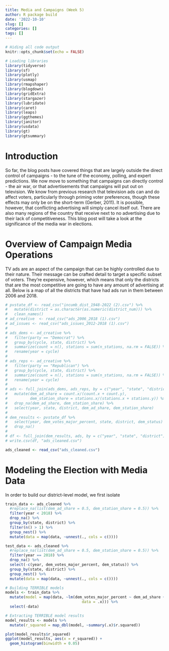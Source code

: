```yaml
---
title: Media and Campaigns (Week 5)
author: R package build
date: '2022-10-10'
slug: []
categories: []
tags: []
---
```


```r
# Hiding all code output
knitr::opts_chunk$set(echo = FALSE)

# Loading libraries
library(tidyverse)
library(sf)
library(plotly)
library(usmap)
library(rmapshaper)
library(blogdown)
library(gridExtra)
library(stargazer)
library(lubridate)
library(caret)
library(leaps)
library(ggthemes)
library(janitor)
library(usdata)
library(gt)
library(gtsummary)
```

# Introduction

So far, the blog posts have covered things that are largely outside the direct control of campaigns - to the tune of the economy, polling, and expert predictions. We now move to something that campaigns can directly control - the air war, or that advertisements that campaigns will put out on television. We know from previous research that television ads can and do affect voters, particularly through priming voter preferences, though these effects may only be on the short-term (Gerber, 2011). It is possible, however, that conflicting advertising will simply cancel itself out. There are also many regions of the country that receive next to no advertising due to their lack of competitiveness. This blog post will take a look at the significance of the media war in elections.

# Overview of Campaign Media Operations

TV ads are an aspect of the campaign that can be highly controlled due to their nature. Their message can be crafted detail to target a specific subset of voters. They're expensive, however, which means that only the districts that are the most competitive are going to have any amount of advertising at all. Below is a map of all the districts that have had ads run in them between 2006 and 2018.

```r
# pvstate_df <- read_csv("incumb_dist_1948-2022 (2).csv") %>%
#   mutate(district = as.character(as.numeric(district_num))) %>%
#   clean_names()
# ad_creative  <- read_csv("ads_2006_2018 (1).csv")
# ad_issues <- read_csv("ads_issues_2012-2018 (1).csv")
# 
# ads_dems <- ad_creative %>% 
#   filter(party == "Democrat") %>%
#   group_by(cycle, state, district) %>%
#   summarize(count = n(), stations = sum(n_stations, na.rm = FALSE)) %>%
#   rename(year = cycle)
# 
# ads_reps <- ad_creative %>% 
#   filter(party == "Republican") %>%
#   group_by(cycle, state, district) %>%
#   summarize(count = n(), stations = sum(n_stations, na.rm = FALSE)) %>%
#   rename(year = cycle)
# 
# ads <- full_join(ads_dems, ads_reps, by = c("year", "state", "district")) %>%
#   mutate(dem_ad_share = count.x/(count.x + count.y),
#          dem_station_share = stations.x/(stations.x + stations.y)) %>%
#   drop_na(dem_ad_share, dem_station_share) %>%
#   select(year, state, district, dem_ad_share, dem_station_share)
# 
# dem_results <- pvstate_df %>% 
#   select(year, dem_votes_major_percent, state, district, dem_status) %>%
#   drop_na()
# 
# df <- full_join(dem_results, ads, by = c("year", "state", "district"))
# write.csv(df, "ads_cleaned.csv")
```

```r
ads_cleaned <- read_csv("ads_cleaned.csv")
```

# Modeling the Election with Media Data

In order to build our district-level model, we first isolate

```r
train_data <- ads_cleaned %>%
  #replace_na(list(dem_ad_share = 0.5, dem_station_share = 0.5)) %>%
  filter(year < 2018) %>%
  drop_na() %>%
  group_by(state, district) %>%
  filter(n() > 1) %>%
  group_nest() %>%
  mutate(data = map(data, ~unnest(., cols = c())))

test_data <- ads_cleaned %>%
  #replace_na(list(dem_ad_share = 0.5, dem_station_share = 0.5)) %>%
  filter(year == 2018) %>%
  drop_na() %>%
  select(-c(year, dem_votes_major_percent, dem_status)) %>%
  group_by(state, district) %>% 
  group_nest() %>% 
  mutate(data = map(data, ~unnest(., cols = c())))

# Building TERRIBLE models
models <- train_data %>% 
  mutate(model = map(data, ~lm(dem_votes_major_percent ~ dem_ad_share + dem_station_share, 
                                  data = .x))) %>% 
  select(-data)

# Extracting TERRIBLE model results
model_results <- models %>% 
  mutate(r_squared = map_dbl(model, ~summary(.x)$r.squared))
```


```r
plot(model_results$r_squared)
ggplot(model_results, aes(x = r_squared)) +
  geom_histogram(binwidth = 0.05)
```





